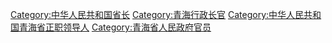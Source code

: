 [[Category:中华人民共和国省长|Category:中华人民共和国省长]]
[[Category:青海行政长官|Category:青海行政长官]]
[[Category:中华人民共和国青海省正职领导人|Category:中华人民共和国青海省正职领导人]]
[[Category:青海省人民政府官员|Category:青海省人民政府官员]]